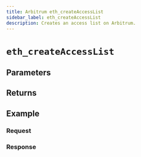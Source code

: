 ```yaml
---
title: Arbitrum eth_createAccessList
sidebar_label: eth_createAccessList
description: Creates an access list on Arbitrum.
---
```




# `eth_createAccessList`

<Description />

## Parameters


<Params />

## Returns


<Returns />

## Example


<Example />

### Request


<Request />

### Response


<Response />
